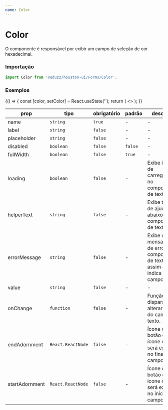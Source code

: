 ```yaml
---
name: Color
---
```




# Color

O componente é responsável por exibir um campo de seleção de cor hexadecimal.

### Importação

```js
import Color from '@eduzz/houston-ui/Forms/Color';
```

### Exemplos

<Playground>
  {() => {
    const [color, setColor] = React.useState('');
    return (
      <>
        <Color label='Cor' value={color} onChange={setColor} />
        <Color label='Cor' loading placeholder='Selecione uma cor' value={color} onChange={setColor} />
        <Color label='Campo desabilitado' value={color} onChange={setColor} disabled />
      </>
    );
  }}
</Playground>

| prop           | tipo              | obrigatório | padrão  | descrição                                                                           |
| -------------- | ----------------- | ----------- | ------- | ----------------------------------------------------------------------------------- |
| name           | `string`          | `true`      | -       | -                                                                                   |
| label          | `string`          | `false`     | -       | -                                                                                   |
| placeholder    | `string`          | `false`     | -       | -                                                                                   |
| disabled       | `boolean`         | `false`     | `false` | -                                                                                   |
| fullWidth      | `boolean`         | `false`     | `true`  | -                                                                                   |
| loading        | `boolean`         | `false`     | -       | Exibe ícone de carregamento no componente de texto.                                 |
| helperText     | `string`          | `false`     | -       | Exibe texto de ajuda abaixo do componente de texto.                                 |
| errorMessage   | `string`          | `false`     | -       | Exibe uma mensagem de erro no componente de texto, assim como indica erro no campo. |
| value          | `string`          | `false`     | -       | -                                                                                   |
| onChange       | `function`        | `false`     | -       | Função disparada ao alterar o valor do campo de texto.                              |
| endAdornment   | `React.ReactNode` | `false`     | -       | Ícone ou botão com ícone que será exibido no final do campo.                        |
| startAdornment | `React.ReactNode` | `false`     | -       | Ícone ou botão com ícone que será exibido no início do campo.                       |
